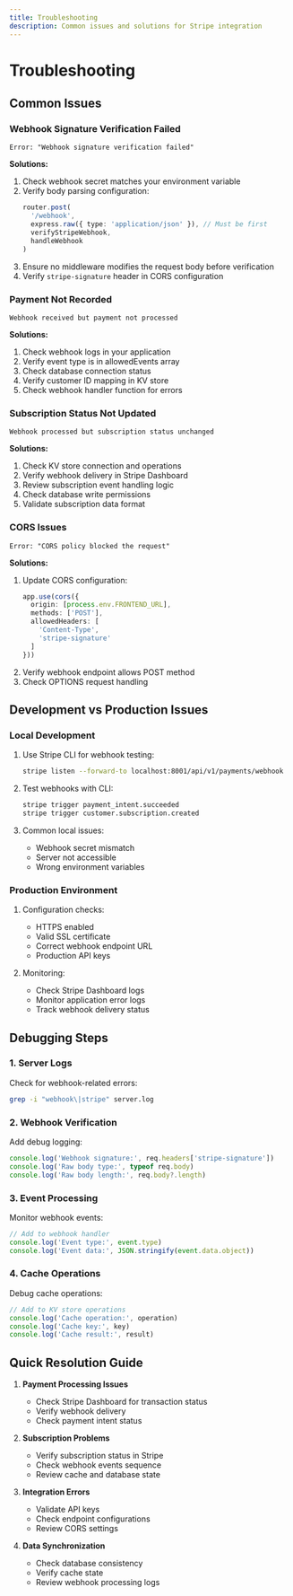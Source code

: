 ```yaml
---
title: Troubleshooting
description: Common issues and solutions for Stripe integration
---
```


# Troubleshooting

## Common Issues

### Webhook Signature Verification Failed

```
Error: "Webhook signature verification failed"
```

**Solutions:**
1. Check webhook secret matches your environment variable
2. Verify body parsing configuration:
   ```typescript
   router.post(
     '/webhook',
     express.raw({ type: 'application/json' }), // Must be first
     verifyStripeWebhook,
     handleWebhook
   )
   ```
3. Ensure no middleware modifies the request body before verification
4. Verify `stripe-signature` header in CORS configuration

### Payment Not Recorded

```
Webhook received but payment not processed
```

**Solutions:**
1. Check webhook logs in your application
2. Verify event type is in allowedEvents array
3. Check database connection status
4. Verify customer ID mapping in KV store
5. Check webhook handler function for errors

### Subscription Status Not Updated

```
Webhook processed but subscription status unchanged
```

**Solutions:**
1. Check KV store connection and operations
2. Verify webhook delivery in Stripe Dashboard
3. Review subscription event handling logic
4. Check database write permissions
5. Validate subscription data format

### CORS Issues

```
Error: "CORS policy blocked the request"
```

**Solutions:**
1. Update CORS configuration:
   ```typescript
   app.use(cors({
     origin: [process.env.FRONTEND_URL],
     methods: ['POST'],
     allowedHeaders: [
       'Content-Type',
       'stripe-signature'
     ]
   }))
   ```
2. Verify webhook endpoint allows POST method
3. Check OPTIONS request handling

## Development vs Production Issues

### Local Development

1. Use Stripe CLI for webhook testing:
   ```bash
   stripe listen --forward-to localhost:8001/api/v1/payments/webhook
   ```

2. Test webhooks with CLI:
   ```bash
   stripe trigger payment_intent.succeeded
   stripe trigger customer.subscription.created
   ```

3. Common local issues:
   - Webhook secret mismatch
   - Server not accessible
   - Wrong environment variables

### Production Environment

1. Configuration checks:
   - HTTPS enabled
   - Valid SSL certificate
   - Correct webhook endpoint URL
   - Production API keys

2. Monitoring:
   - Check Stripe Dashboard logs
   - Monitor application error logs
   - Track webhook delivery status

## Debugging Steps

### 1. Server Logs

Check for webhook-related errors:
```bash
grep -i "webhook\|stripe" server.log
```

### 2. Webhook Verification

Add debug logging:
```typescript
console.log('Webhook signature:', req.headers['stripe-signature'])
console.log('Raw body type:', typeof req.body)
console.log('Raw body length:', req.body?.length)
```

### 3. Event Processing

Monitor webhook events:
```typescript
// Add to webhook handler
console.log('Event type:', event.type)
console.log('Event data:', JSON.stringify(event.data.object))
```

### 4. Cache Operations

Debug cache operations:
```typescript
// Add to KV store operations
console.log('Cache operation:', operation)
console.log('Cache key:', key)
console.log('Cache result:', result)
```

## Quick Resolution Guide

1. **Payment Processing Issues**
   - Check Stripe Dashboard for transaction status
   - Verify webhook delivery
   - Check payment intent status

2. **Subscription Problems**
   - Verify subscription status in Stripe
   - Check webhook events sequence
   - Review cache and database state

3. **Integration Errors**
   - Validate API keys
   - Check endpoint configurations
   - Review CORS settings

4. **Data Synchronization**
   - Check database consistency
   - Verify cache state
   - Review webhook processing logs